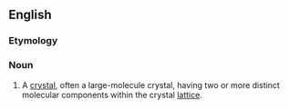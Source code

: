 ==English==
===Etymology===

{{prefix|co|crystal}}

===Noun===
{{en-noun}}

# {{context|organic chemistry|lang=en}} A [[crystal]], often a large-molecule crystal, having two or more distinct molecular components within the crystal [[lattice]].